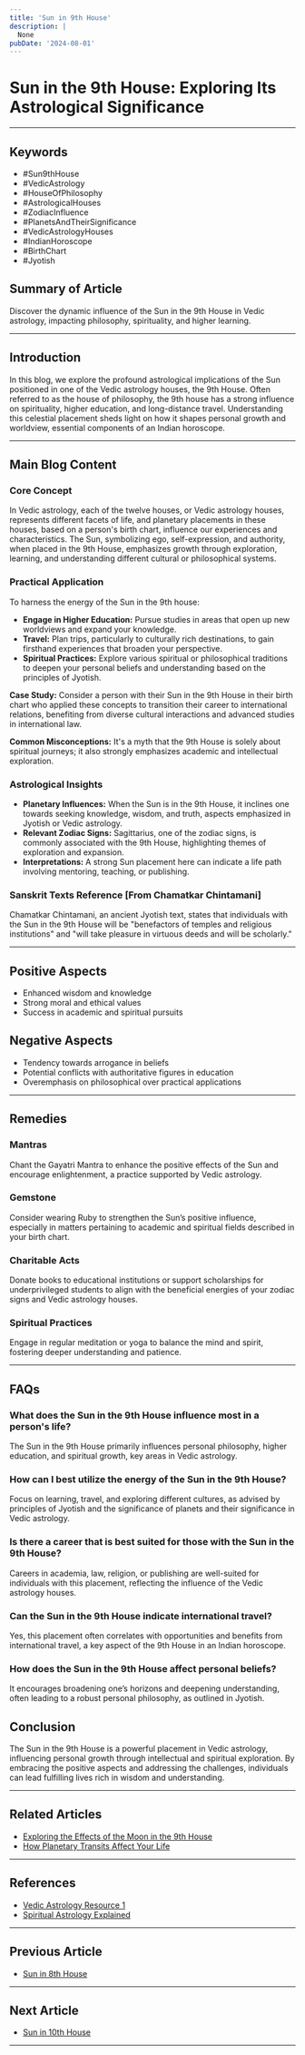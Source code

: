 ```yaml
---
title: 'Sun in 9th House'
description: |
  None
pubDate: '2024-08-01'
---
```


# Sun in the 9th House: Exploring Its Astrological Significance

---

## Keywords 
- #Sun9thHouse
- #VedicAstrology
- #HouseOfPhilosophy
- #AstrologicalHouses
- #ZodiacInfluence
- #PlanetsAndTheirSignificance
- #VedicAstrologyHouses
- #IndianHoroscope
- #BirthChart
- #Jyotish

## Summary of Article 
Discover the dynamic influence of the Sun in the 9th House in Vedic astrology, impacting philosophy, spirituality, and higher learning.

---

## Introduction
In this blog, we explore the profound astrological implications of the Sun positioned in one of the Vedic astrology houses, the 9th House. Often referred to as the house of philosophy, the 9th house has a strong influence on spirituality, higher education, and long-distance travel. Understanding this celestial placement sheds light on how it shapes personal growth and worldview, essential components of an Indian horoscope.

---

## Main Blog Content

### Core Concept 
In Vedic astrology, each of the twelve houses, or Vedic astrology houses, represents different facets of life, and planetary placements in these houses, based on a person's birth chart, influence our experiences and characteristics. The Sun, symbolizing ego, self-expression, and authority, when placed in the 9th House, emphasizes growth through exploration, learning, and understanding different cultural or philosophical systems.

### Practical Application 
To harness the energy of the Sun in the 9th house:
- **Engage in Higher Education:** Pursue studies in areas that open up new worldviews and expand your knowledge.
- **Travel:** Plan trips, particularly to culturally rich destinations, to gain firsthand experiences that broaden your perspective.
- **Spiritual Practices:** Explore various spiritual or philosophical traditions to deepen your personal beliefs and understanding based on the principles of Jyotish.

**Case Study:** Consider a person with their Sun in the 9th House in their birth chart who applied these concepts to transition their career to international relations, benefiting from diverse cultural interactions and advanced studies in international law.

**Common Misconceptions:** It's a myth that the 9th House is solely about spiritual journeys; it also strongly emphasizes academic and intellectual exploration.

### Astrological Insights
- **Planetary Influences:** When the Sun is in the 9th House, it inclines one towards seeking knowledge, wisdom, and truth, aspects emphasized in Jyotish or Vedic astrology.
- **Relevant Zodiac Signs:** Sagittarius, one of the zodiac signs, is commonly associated with the 9th House, highlighting themes of exploration and expansion.
- **Interpretations:** A strong Sun placement here can indicate a life path involving mentoring, teaching, or publishing.

### **Sanskrit Texts Reference** [From Chamatkar Chintamani]
Chamatkar Chintamani, an ancient Jyotish text, states that individuals with the Sun in the 9th House will be "benefactors of temples and religious institutions" and "will take pleasure in virtuous deeds and will be scholarly."

---

## Positive Aspects 
- Enhanced wisdom and knowledge
- Strong moral and ethical values
- Success in academic and spiritual pursuits

## Negative Aspects 
- Tendency towards arrogance in beliefs
- Potential conflicts with authoritative figures in education
- Overemphasis on philosophical over practical applications

---

## Remedies
### Mantras 
Chant the Gayatri Mantra to enhance the positive effects of the Sun and encourage enlightenment, a practice supported by Vedic astrology.

### Gemstone 
Consider wearing Ruby to strengthen the Sun’s positive influence, especially in matters pertaining to academic and spiritual fields described in your birth chart.

### Charitable Acts
Donate books to educational institutions or support scholarships for underprivileged students to align with the beneficial energies of your zodiac signs and Vedic astrology houses.

### Spiritual Practices
Engage in regular meditation or yoga to balance the mind and spirit, fostering deeper understanding and patience.

---

## FAQs 
### What does the Sun in the 9th House influence most in a person's life?
The Sun in the 9th House primarily influences personal philosophy, higher education, and spiritual growth, key areas in Vedic astrology.

### How can I best utilize the energy of the Sun in the 9th House?
Focus on learning, travel, and exploring different cultures, as advised by principles of Jyotish and the significance of planets and their significance in Vedic astrology.

### Is there a career that is best suited for those with the Sun in the 9th House?
Careers in academia, law, religion, or publishing are well-suited for individuals with this placement, reflecting the influence of the Vedic astrology houses.

### Can the Sun in the 9th House indicate international travel?
Yes, this placement often correlates with opportunities and benefits from international travel, a key aspect of the 9th House in an Indian horoscope.

### How does the Sun in the 9th House affect personal beliefs?
It encourages broadening one’s horizons and deepening understanding, often leading to a robust personal philosophy, as outlined in Jyotish.

## Conclusion
The Sun in the 9th House is a powerful placement in Vedic astrology, influencing personal growth through intellectual and spiritual exploration. By embracing the positive aspects and addressing the challenges, individuals can lead fulfilling lives rich in wisdom and understanding.

---

## Related Articles
- [Exploring the Effects of the Moon in the 9th House](link)
- [How Planetary Transits Affect Your Life](link)

---

## References
- [Vedic Astrology Resource 1](https://example.com)
- [Spiritual Astrology Explained](https://example.com)
---

## Previous Article
- [Sun in 8th House](/blogs-md/0601_Sun_in_Houses/060108_Sun_in_8th_House.mdx)

---

## Next Article
- [Sun in 10th House](/blogs-md/0601_Sun_in_Houses/060110_Sun_in_10th_House.mdx)

---
